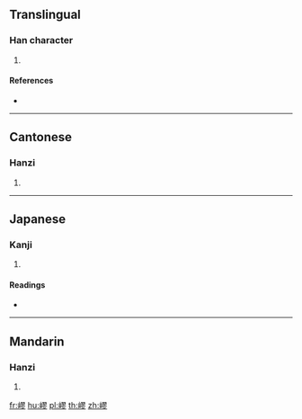 ==Translingual==

===Han character===
{{Han char|rn=46|rad=山|as=11|sn=14|four=27722|canj=USMH|ids=⿰山翏}}

# {{defn|Han|sort=山11}}

====References====
* {{Han ref|kx=0318.030|dkj=08384|dj=0618.260|hdz=10795.180|uh=5D7A|ud=23930|bh=E1A7|bd=57767}}

----

==Cantonese==

===Hanzi===
{{yue-hanzi|jyut=[[liu4]]|y=liu4}}

# {{defn|lang=yue|sort=山11}}

----

==Japanese==

===Kanji===
{{ja-kanji|grade=|rs=山11}}

# {{defn|lang=ja|sort=山11}}

====Readings====
* {{ja-readings|on=[[れう]] (reu), [[こう]] (kō), [[けう]] (keu)|kun=[[たかい]] (takai)}}

----

==Mandarin==

===Hanzi===
{{cmn-hanzi|pin=[[liáo]] ([[liao2]]), [[dì]] ([[di4]])|wg=liao<sup>2</sup>, ti<sup>4</sup>}}

# {{defn|lang=cmn|sort=山11}}

[[fr:嵺]]
[[hu:嵺]]
[[pl:嵺]]
[[th:嵺]]
[[zh:嵺]]